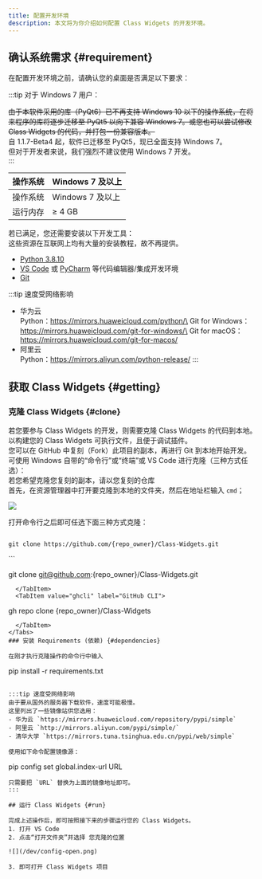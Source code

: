 ```yaml
---
title: 配置开发环境
description: 本文将为你介绍如何配置 Class Widgets 的开发环境。
---
```



## 确认系统需求 {#requirement}

在配置开发环境之前，请确认您的桌面是否满足以下要求：  

:::tip 对于 Windows 7 用户：

~~由于本软件采用的库（PyQt6）已不再支持 Windows 10 以下的操作系统，在将来程序的库将逐步迁移至 PyQt5 以向下兼容 Windows 7。或您也可以尝试修改 Class Widgets 的代码，并打包一份兼容版本。~~\
自 1.1.7-Beta4 起，软件已迁移至 PyQt5，现已全面支持 Windows 7。\
但对于开发者来说，我们强烈不建议使用 Windows 7 开发。\
:::

| 操作系统 | Windows 7 及以上 |
| ---- | ------------- |
| 操作系统 | Windows 7 及以上 |
| 运行内存 | ≥ 4 GB        |

若已满足，您还需要安装以下开发工具：\
这些资源在互联网上均有大量的安装教程，故不再提供。  

- [Python 3.8.10](https://www.python.org/downloads/release/python-3810/)  
- [VS Code](https://code.visualstudio.com/) 或 [PyCharm](https://www.jetbrains.com.cn/pycharm/) 等代码编辑器/集成开发环境  
- [Git](https://git-scm.com/downloads)  

:::tip 速度受网络影响

- 华为云\
  Python：https://mirrors.huaweicloud.com/python/\
  Git for Windows：https://mirrors.huaweicloud.com/git-for-windows/\
  Git for macOS：https://mirrors.huaweicloud.com/git-for-macos/  
- 阿里云\
    Python：https://mirrors.aliyun.com/python-release/
  :::

## 获取 Class Widgets {#getting}

### 克隆 Class Widgets {#clone}

若您要参与 Class Widgets 的开发，则需要克隆 Class Widgets 的代码到本地。以构建您的 Class Widgets 可执行文件，且便于调试插件。\
您可以在 GitHub 中复刻（Fork）此项目的副本，再进行 Git 到本地开始开发。\
可使用 Windows 自带的“命令行”或“终端”或 VS Code 进行克隆（三种方式任选）：\
若您希望克隆您复刻的副本，请以您复刻的仓库\
首先，在资源管理器中打开要克隆到本地的文件夹，然后在地址栏输入 `cmd`；  

![](/dev/config-cmd.png)

打开命令行之后即可任选下面三种方式克隆：  

<Tabs><TabItem value="https" label="HTTPS" default>
```

git clone https://github.com/{repo_owner}/Class-Widgets.git  

```
  </TabItem>
  <TabItem value="ssh" label="SSH">
```

git clone git@github.com:{repo_owner}/Class-Widgets.git  

```
  </TabItem>
  <TabItem value="ghcli" label="GitHub CLI">
```

gh repo clone {repo_owner}/Class-Widgets  

```
  </TabItem>
</Tabs>
### 安装 Requirements (依赖) {#dependencies}

在刚才执行克隆操作的命令行中输入  

```

pip install -r requirements.txt  

```

:::tip 速度受网络影响
由于要从国外的服务器下载软件，速度可能极慢。  
这里列出了一些镜像站供您选用：  
- 华为云 `https://mirrors.huaweicloud.com/repository/pypi/simple`
- 阿里云 `http://mirrors.aliyun.com/pypi/simple/`
- 清华大学 `https://mirrors.tuna.tsinghua.edu.cn/pypi/web/simple`

使用如下命令配置镜像源：
```

pip config set global.index-url URL

```
只需要把 `URL` 替换为上面的镜像地址即可。
:::

## 运行 Class Widgets {#run}

完成上述操作后，即可按照接下来的步骤运行您的 Class Widgets。  
1. 打开 VS Code  
2. 点击“打开文件夹”并选择 您克隆的位置  

![](/dev/config-open.png)

3. 即可打开 Class Widgets 项目
```
